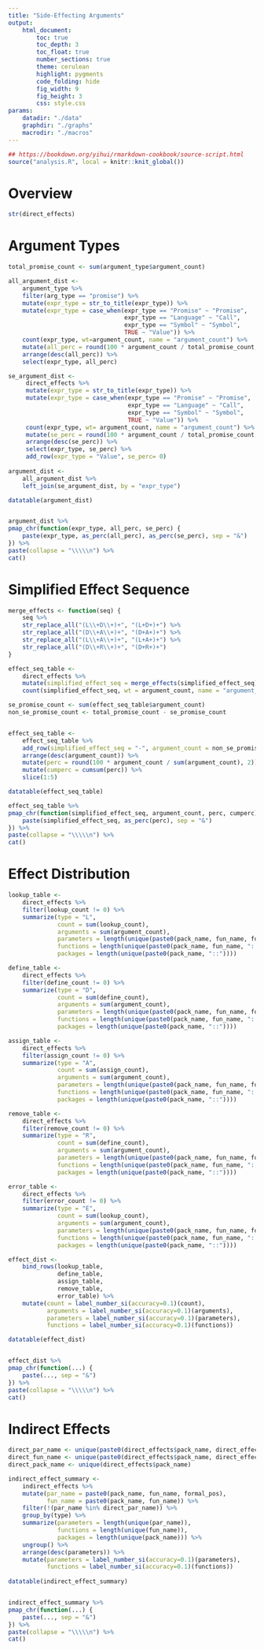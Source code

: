 ```yaml
---
title: "Side-Effecting Arguments"
output:
    html_document:
        toc: true
        toc_depth: 3
        toc_float: true
        number_sections: true
        theme: cerulean
        highlight: pygments
        code_folding: hide
        fig_width: 9
        fig_height: 3
        css: style.css
params:
    datadir: "./data"
    graphdir: "./graphs"
    macrodir: "./macros"
---
```


```r
## https://bookdown.org/yihui/rmarkdown-cookbook/source-script.html
source("analysis.R", local = knitr::knit_global())
```

# Overview


```r
str(direct_effects)
```

# Argument Types

```r

total_promise_count <- sum(argument_type$argument_count)

all_argument_dist <-
    argument_type %>%
    filter(arg_type == "promise") %>%
    mutate(expr_type = str_to_title(expr_type)) %>%
    mutate(expr_type = case_when(expr_type == "Promise" ~ "Promise",
                                 expr_type == "Language" ~ "Call",
                                 expr_type == "Symbol" ~ "Symbol",
                                 TRUE ~ "Value")) %>%
    count(expr_type, wt=argument_count, name = "argument_count") %>%
    mutate(all_perc = round(100 * argument_count / total_promise_count, 2)) %>%
    arrange(desc(all_perc)) %>%
    select(expr_type, all_perc)

se_argument_dist <-
     direct_effects %>%
     mutate(expr_type = str_to_title(expr_type)) %>%
     mutate(expr_type = case_when(expr_type == "Promise" ~ "Promise",
                                  expr_type == "Language" ~ "Call",
                                  expr_type == "Symbol" ~ "Symbol",
                                  TRUE ~ "Value")) %>%
     count(expr_type, wt= argument_count, name = "argument_count") %>%
     mutate(se_perc = round(100 * argument_count / total_promise_count, 2)) %>%
     arrange(desc(se_perc)) %>%
     select(expr_type, se_perc) %>%
     add_row(expr_type = "Value", se_perc= 0)
    
argument_dist <- 
    all_argument_dist %>%
    left_join(se_argument_dist, by = "expr_type")

datatable(argument_dist)


argument_dist %>%
pmap_chr(function(expr_type, all_perc, se_perc) {
    paste(expr_type, as_perc(all_perc), as_perc(se_perc), sep = "&")
}) %>%
paste(collapse = "\\\\\n") %>%
cat()
```


# Simplified Effect Sequence

```r
merge_effects <- function(seq) {
    seq %>%
    str_replace_all("(L\\+D\\+)+", "(L+D+)+") %>%
    str_replace_all("(D\\+A\\+)+", "(D+A+)+") %>%
    str_replace_all("(L\\+A\\+)+", "(L+A+)+") %>%
    str_replace_all("(D\\+R\\+)+", "(D+R+)+")
}

effect_seq_table <-
    direct_effects %>%
    mutate(simplified_effect_seq = merge_effects(simplified_effect_seq)) %>%
    count(simplified_effect_seq, wt = argument_count, name = "argument_count")

se_promise_count <- sum(effect_seq_table$argument_count)
non_se_promise_count <- total_promise_count - se_promise_count


effect_seq_table <-
    effect_seq_table %>%
    add_row(simplified_effect_seq = "-", argument_count = non_se_promise_count) %>%
    arrange(desc(argument_count)) %>%
    mutate(perc = round(100 * argument_count / sum(argument_count), 2)) %>%
    mutate(cumperc = cumsum(perc)) %>%
    slice(1:5)

datatable(effect_seq_table)

effect_seq_table %>%
pmap_chr(function(simplified_effect_seq, argument_count, perc, cumperc) {
    paste(simplified_effect_seq, as_perc(perc), sep = "&")
}) %>%
paste(collapse = "\\\\\n") %>%
cat()
```

# Effect Distribution

```r

lookup_table <- 
    direct_effects %>%
    filter(lookup_count != 0) %>%
    summarize(type = "L",
              count = sum(lookup_count),
              arguments = sum(argument_count),
              parameters = length(unique(paste0(pack_name, fun_name, formal_pos, "::"))),
              functions = length(unique(paste0(pack_name, fun_name, "::"))),
              packages = length(unique(paste0(pack_name, "::"))))

define_table <-
    direct_effects %>%
    filter(define_count != 0) %>%
    summarize(type = "D",
              count = sum(define_count),
              arguments = sum(argument_count),
              parameters = length(unique(paste0(pack_name, fun_name, formal_pos, "::"))),
              functions = length(unique(paste0(pack_name, fun_name, "::"))),
              packages = length(unique(paste0(pack_name, "::"))))

assign_table <- 
    direct_effects %>%
    filter(assign_count != 0) %>%
    summarize(type = "A",
              count = sum(assign_count),
              arguments = sum(argument_count),
              parameters = length(unique(paste0(pack_name, fun_name, formal_pos, "::"))),
              functions = length(unique(paste0(pack_name, fun_name, "::"))),
              packages = length(unique(paste0(pack_name, "::"))))

remove_table <-
    direct_effects %>%
    filter(remove_count != 0) %>%
    summarize(type = "R",
              count = sum(define_count),
              arguments = sum(argument_count),
              parameters = length(unique(paste0(pack_name, fun_name, formal_pos, "::"))),
              functions = length(unique(paste0(pack_name, fun_name, "::"))),
              packages = length(unique(paste0(pack_name, "::"))))

error_table <- 
    direct_effects %>%
    filter(error_count != 0) %>%
    summarize(type = "E",
              count = sum(lookup_count),
              arguments = sum(argument_count),
              parameters = length(unique(paste0(pack_name, fun_name, formal_pos, "::"))),
              functions = length(unique(paste0(pack_name, fun_name, "::"))),
              packages = length(unique(paste0(pack_name, "::"))))

effect_dist <-
    bind_rows(lookup_table,
              define_table,
              assign_table,
              remove_table,
              error_table) %>%
    mutate(count = label_number_si(accuracy=0.1)(count),
           arguments = label_number_si(accuracy=0.1)(arguments),
           parameters = label_number_si(accuracy=0.1)(parameters),
           functions = label_number_si(accuracy=0.1)(functions))

datatable(effect_dist)


effect_dist %>%
pmap_chr(function(...) {
    paste(..., sep = "&")
}) %>%
paste(collapse = "\\\\\n") %>%
cat()
```

# Indirect Effects

```r

direct_par_name <- unique(paste0(direct_effects$pack_name, direct_effects$fun_name, direct_effects$formal_pos))
direct_fun_name <- unique(paste0(direct_effects$pack_name, direct_effects$fun_name))
direct_pack_name <- unique(direct_effects$pack_name)

indirect_effect_summary <-
    indirect_effects %>%
    mutate(par_name = paste0(pack_name, fun_name, formal_pos),
           fun_name = paste0(pack_name, fun_name)) %>%
    filter(!(par_name %in% direct_par_name)) %>%
    group_by(type) %>%
    summarize(parameters = length(unique(par_name)),
              functions = length(unique(fun_name)),
              packages = length(unique(pack_name))) %>%
    ungroup() %>%
    arrange(desc(parameters)) %>%
    mutate(parameters = label_number_si(accuracy=0.1)(parameters),
           functions = label_number_si(accuracy=0.1)(functions))
    
datatable(indirect_effect_summary)


indirect_effect_summary %>%
pmap_chr(function(...) {
    paste(..., sep = "&")
}) %>%
paste(collapse = "\\\\\n") %>%
cat()
```
